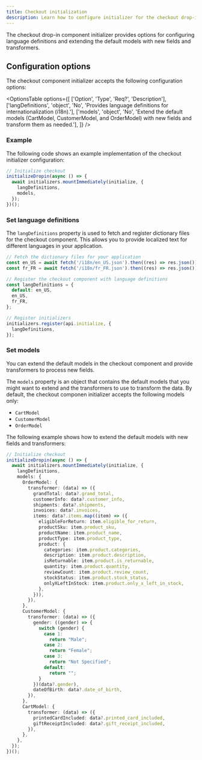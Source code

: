 ```yaml
---
title: Checkout initialization
description: Learn how to configure initializer for the checkout drop-in component.
---
```



The checkout drop-in component initializer provides options for configuring language definitions and extending the default models with new fields and transformers.

## Configuration options

The checkout component initializer accepts the following configuration options:

<OptionsTable
  options={[
    ['Option', 'Type', 'Req?', 'Description'],
    ['langDefinitions', 'object', 'No', 'Provides language definitions for internationalization (i18n).'],
    ['models', 'object', 'No', 'Extend the default models (CartModel, CustomerModel, and OrderModel) with new fields and transform them as needed.'],
  ]}
/>

### Example

The following code shows an example implementation of the checkout initializer configuration:

```ts
// Initialize checkout 
initializeDropin(async () => {
  await initializers.mountImmediately(initialize, {
    langDefinitions,
    models,
  });
})();
```

### Set language definitions

The `langDefinitions` property is used to fetch and register dictionary files for the checkout component. This allows you to provide localized text for different languages in your application.

```ts
// Fetch the dictionary files for your application
const en_US = await fetch('/i18n/en_US.json').then((res) => res.json());
const fr_FR = await fetch('/i18n/fr_FR.json').then((res) => res.json());

// Register the checkout component with language definitions
const langDefinitions = {
  default: en_US,
  en_US,
  fr_FR,
};

// Register initializers
initializers.register(api.initialize, {
  langDefinitions,
});
```

### Set models

You can extend the default models in the checkout component and provide transformers to process new fields.

The `models` property is an object that contains the default models that you might want to extend and the transformers to use to transform the data. By default, the checkout componen initializer accepts the following models only:

- `CartModel`
- `CustomerModel`
- `OrderModel`

The following example shows how to extend the default models with new fields and transformers:

```ts
// Initialize checkout
initializeDropin(async () => {
  await initializers.mountImmediately(initialize, {
    langDefinitions,
    models: {
      OrderModel: {
        transformer: (data) => ({
          grandTotal: data?.grand_total,
          customerInfo: data?.customer_info,
          shipments: data?.shipments,
          invoices: data?.invoices,
          items: data?.items.map((item) => ({
            eligibleForReturn: item.eligible_for_return,
            productSku: item.product_sku,
            productName: item.product_name,
            productType: item.product_type,
            product: {
              categories: item.product.categories,
              description: item.product.description,
              isReturnable: item.product.is_returnable,
              quantity: item.product.quantity,
              reviewCount: item.product.review_count,
              stockStatus: item.product.stock_status,
              onlyXLeftInStock: item.product.only_x_left_in_stock,
            },
          })),
        }),
      },
      CustomerModel: {
        transformer: (data) => ({
          gender: ((gender) => {
            switch (gender) {
              case 1:
                return "Male";
              case 2:
                return "Female";
              case 3:
                return "Not Specified";
              default:
                return "";
            }
          })(data?.gender),
          dateOfBirth: data?.date_of_birth,
        }),
      },
      CartModel: {
        transformer: (data) => ({
          printedCardIncluded: data?.printed_card_included,
          giftReceiptIncluded: data?.gift_receipt_included,
        }),
      },
    },
  });
})();
```